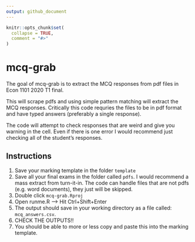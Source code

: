 ```yaml
---
output: github_document
---
```


<!-- README.md is generated from README.Rmd. Please edit that file -->

```r
knitr::opts_chunk$set(
  collapse = TRUE,
  comment = "#>"
)
```

# mcq-grab

<!-- badges: start -->
<!-- badges: end -->

The goal of mcq-grab is to extract the MCQ responses from pdf files in Econ 1101 2020 T1 final. 

This will scrape pdfs and using simple pattern matching will extract the MCQ responses. Critically this code requries the files to be in pdf format and have typed answers (preferably a single response).

The code will attempt to check responses that are weird and give you warning in the cell. Even if there is one error I would recommend just checking all of the student's responses. 


## Instructions

1) Save your marking template in the folder `template`
2) Save all your final exams in the folder called `pdfs`. I would recommend a mass extract from turn-it-in. The code can handle files that are not pdfs (e.g. word documents), they just will be skipped.
3) Double click `mcq-grab.Rproj`
4) Open runme.R --> Hit Ctrl+Shift+Enter
5) The output should save in your working directory as a file called: `mcq_answers.csv`.
6) CHECK THE OUTPUTS!!
7) You should be able to more or less copy and paste this into the marking template. 
